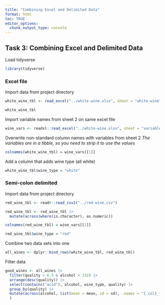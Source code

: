 ```yaml
---
title: "Combining Excel and Delimited Data"
format: html
toc: TRUE
editor_options: 
  chunk_output_type: console
---
```


## Task 3: Combining Excel and Delimited Data

Load tidyverse
```r
library(tidyverse)
```

### Excel file 

Import data from project directory
```r
white_wine_tbl <- read_excel("../white-wine.xlsx", sheet = "white-wine")

white_wine_tbl
```

Import variable names from sheet 2 on same excel file
```r
wine_vars <- readxl::read_excel("../white-wine.xlsx", sheet = "variables")
```

Overwrite non-standard column names with variables from sheet 2
*The variables are in a tibble, so you need to strip it to use the values*
```r
colnames(white_wine_tbl) = wine_vars[[1]]
```

Add a column that adds wine type (all white)
```r
white_wine_tbl$wine_type = "white"
```

### Semi-colon delimited
Import data from project directory
```r
red_wine_tbl <- readr::read_csv2("../red-wine.csv") 

red_wine_tbl <- red_wine_tbl |> 
  mutate(across(where(is.character), as.numeric))

colnames(red_wine_tbl) = wine_vars[[1]]

red_wine_tbl$wine_type = "red"
```

Combine two data sets into one
```r
all_wines <- dplyr::bind_rows(white_wine_tbl, red_wine_tbl)
```


Filter data
```r
good_wines <- all_wines |> 
  filter(quality > 6.5 & alcohol < 132) |> 
  arrange(desc(quality)) |> 
  select(contains("acid"), alcohol, wine_type, quality) |> 
  group_by(quality) |> 
  mutate(across(alcohol, list(mean = mean, sd = sd), .names = "{.col}_{.fn}"), 
  )
```


